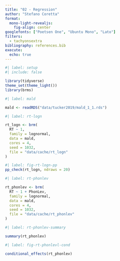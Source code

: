 ```yaml
---
title: "02 - Regression"
author: "Stefano Coretta"
format:
  mono-light-revealjs:
    fig-align: center
googlefonts: ["Poetsen One", "Ubuntu Mono", "Lato"]
filters:
  - tachyonsextra
bibliography: references.bib
execute: 
  echo: true
---
```


```r
#| label: setup
#| include: false

library(tidyverse)
theme_set(theme_light())
library(brms)
```

```r
#| label: mald

mald <- readRDS("data/tucker2019/mald_1_1.rds")
```

```r
#| label: rt-logn

rt_logn <- brm(
  RT ~ 1,
  family = lognormal,
  data = mald,
  cores = 4,
  seed = 1032,
  file = "data/cache/rt_logn"
)
```

```r
#| label: fig-rt-logn-pp
pp_check(rt_logn, ndraws = 20)
```

```r
#| label: rt-phonlev

rt_phonlev <- brm(
  RT ~ 1 + PhonLev,
  family = lognormal,
  data = mald,
  cores = 4,
  seed = 1032,
  file = "data/cache/rt_phonlev"
)
```

```r
#| label: rt-phonlev-summary

summary(rt_phonlev)
```

```r
#| label: fig-rt-phonlevl-cond

conditional_effects(rt_phonlev)
```

